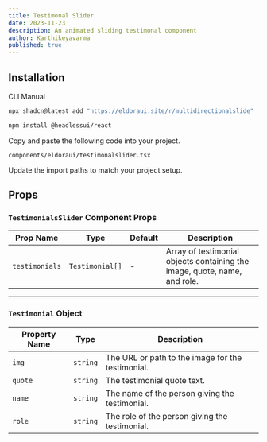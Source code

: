 ```yaml
---
title: Testimonal Slider
date: 2023-11-23
description: An animated sliding testimonal component
author: Karthikeyavarma
published: true
---
```


<ComponentPreview name="testimonalsliderdemo" />

## Installation

<Tabs defaultValue="cli">

<TabsList>
  <TabsTrigger value="cli">CLI</TabsTrigger>
  <TabsTrigger value="manual">Manual</TabsTrigger>
</TabsList>
<TabsContent value="cli">

```bash
npx shadcn@latest add "https://eldoraui.site/r/multidirectionalslide"
```

</TabsContent>

<TabsContent value="manual">

<Steps>

<Step>

```bash
npm install @headlessui/react
```

</Step>

<Step>Copy and paste the following code into your project.</Step>

`components/eldoraui/testimonalslider.tsx`

<ComponentSource name="testimonalslider" />

<Step>Update the import paths to match your project setup.</Step>

</Steps>

</TabsContent>

</Tabs>



## Props

### `TestimonialsSlider` Component Props

| Prop Name      | Type            | Default | Description                                                               |
| -------------- | --------------- | ------- | ------------------------------------------------------------------------- |
| `testimonials` | `Testimonial[]` | -       | Array of testimonial objects containing the image, quote, name, and role. |

---

### `Testimonial` Object

| Property Name | Type     | Description                                       |
| ------------- | -------- | ------------------------------------------------- |
| `img`         | `string` | The URL or path to the image for the testimonial. |
| `quote`       | `string` | The testimonial quote text.                       |
| `name`        | `string` | The name of the person giving the testimonial.    |
| `role`        | `string` | The role of the person giving the testimonial.    |
